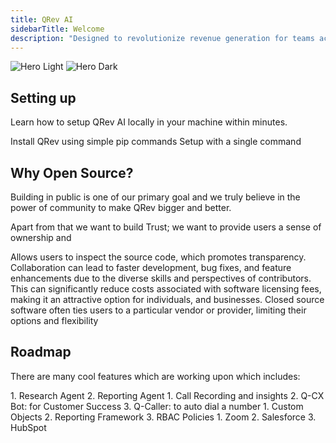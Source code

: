 ```yaml
---
title: QRev AI
sidebarTitle: Welcome
description: "Designed to revolutionize revenue generation for teams across industries."
---
```


<img
  className="block dark:hidden"
  src="/images/hero-light.svg"
  alt="Hero Light"
/>
<img
  className="hidden dark:block"
  src="/images/hero-dark.svg"
  alt="Hero Dark"
/>

## Setting up

Learn how to setup QRev AI locally in your machine within minutes.

<CardGroup cols={2}>
  <Card
    title="Setup using Python"
    icon="python"
    href="../quickstart.mdx"
  >
    Install QRev using simple pip commands
  </Card>
  <Card
    title="Deploy using Docker"
    icon="docker"
    href="https://mintlify.com/docs/development"
  >
    Setup with a single command
  </Card>
</CardGroup>

## Why Open Source?

Building in public is one of our primary goal and we truly believe in the power of community to make QRev bigger and better.

Apart from that we want to build Trust; we want to provide users a sense of ownership and 

<AccordionGroup>
  <Accordion title="Transparency">
    Allows users to inspect the source code, which promotes transparency.
  </Accordion>
  <Accordion title="Community Collaboration">
    Collaboration can lead to faster development, bug fixes, and feature enhancements due to the diverse skills and perspectives of contributors.
  </Accordion>
  <Accordion title="Cost-Effectiveness">
    This can significantly reduce costs associated with software licensing fees, making it an attractive option for individuals, and businesses.
  </Accordion>
  <Accordion title="Avoid Vendor Lock-In">
  Closed source software often ties users to a particular vendor or provider, limiting their options and flexibility
  </Accordion>
</AccordionGroup>

## Roadmap

There are many cool features which are working upon which includes:

<CardGroup cols={2}>
  <Card
    title="QRev Agents"
    icon="microchip-ai"
    href="https://mintlify.com/docs/settings/global"
  >
    1. Research Agent
    2. Reporting Agent
  </Card>
  <Card
    title="QRev Apps"
    icon="grid-2"
    href="https://mintlify.com/docs/api-playground/openapi"
  >
    1. Call Recording and insights
    2. Q-CX Bot: for Customer Success
    3. Q-Caller: to auto dial a number
  </Card>
  <Card
    title="QRev Core Infra"
    icon="cloud-binary"
    href="https://mintlify.com/docs/components/accordion"
  >
    1. Custom Objects
    2. Reporting Framework
    3. RBAC Policies
  </Card>
  <Card
    title="Integrations"
    icon="list"
    href="https://mintlify.com/customers"
  >
    1. Zoom
    2. Salesforce
    3. HubSpot
  </Card>
</CardGroup>

